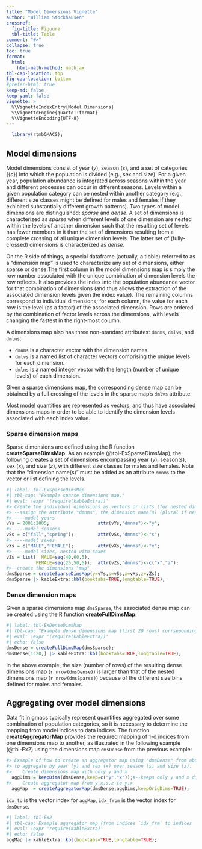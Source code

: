 ```yaml
---
title: "Model Dimensions Vignette"
author: "William Stockhausen"
crossref: 
  fig-title: Figuure
  tbl-title: Table
comment: "#>"
collapse: true
toc: true
format: 
  html: 
    html-math-method: mathjax
tbl-cap-location: top
fig-cap-location: bottom
#prefer-html: true
keep-md: false
keep-yaml: false
vignette: >
  %\VignetteIndexEntry{Model Dimensions}
  %\VignetteEngine{quarto::format}
  %\VignetteEncoding{UTF-8}
---
```


<!--NOTE: for scalar variables,    use: *var*   (italics)  
          for vectors/matrices,etc use: ***V*** (bold-italics) 
          for functions            use: **fcn** (bold) 
          for verbatim code        use: `code` 
-->

```r
  library(rtmbGMACS);
```

## Model dimensions 

Model dimensions consist of year (*y*), season (*s*), and a set of categories ({*c*}) into which the population is divided (e.g., sex and size). For a given year, population abundance is integrated across seasons within the year and different processes can occur in different seasons. Levels within a given population category can be nested within another category (e.g., different size classes might be defined for males and females if they exhibited substantially different growth patterns). Two types of model dimensions are distinguished: *sparse* and *dense*. A set of dimensions is characterized as *sparse* when different levels of one dimension are nested within the levels of another dimension such that the resulting set of levels has fewer members in it than the set of dimensions resulting from a complete crossing of all unique dimension levels. The latter set of (fully-crossed) dimensions is characterized as *dense*. 

On the R side of things, a special dataframe (actually, a tibble) referred to as a "dimension map" is used to characterize any set of dimensions, either sparse or dense.The first column in the model dimensions map is simply the row number associated with the unique combination of dimension levels the row reflects. It also provides the index into the population abundance 
vector for that combination of dimensions (and thus allows the extraction of the associated dimension levels given 
the index value). The remaining columns correspond to individual dimensions; for each column, the value for each row is the level (as a factor) of the associated dimension. Rows are ordered by the combination of factor levels across the dimensions, with 
levels changing the fastest in the right-most column.

A dimensions map also has three non-standard attributes: `dmnms`, `dmlvs`, and `dmlns`: 

  - `dmnms` is a character vector with the dimension names.
  - `dmlvs` is a named list of character vectors comprising the unique levels for each dimension.
  - `dmlns` is a named integer vector with the length (number of unique levels) of each dimension.

Given a sparse dimensions map, the corresponding dense map can be obtained by a full crossing of the levels in the sparse map's `dmlvs` attribute.

Most model quantities are represented as vectors, and thus have associated dimensions maps in order to be able to identify the dimension levels associated with each index value.

### Sparse dimension maps

Sparse dimensions are defined using the R function **createSparseDimsMap**. As an example (@tbl-ExSparseDimsMap), the following creates a set of dimensions encompassing year (*y*), season(*s*), sex (*x*), and size (*z*), with different size classes for males and females. Note that the "dimension name(s)" must be added as an attribute `dmnms` to the vector or list defining the levels.

```r
#| label: tbl-ExSparseDimsMap
#| tbl-cap: "Example sparse dimensions map."
#| eval: !expr '(require(kableExtra))'
#> Create the individual dimensions as vectors or lists (for nested dimensions)
#> --assign the attribute "dmnms", the dimension name(s) (plural if nested)
#> ----model years
vYs = 2001:2005;                  attr(vYs,"dmnms")<-"y";
#> ----model seasons
vSs = c("fall","spring");         attr(vSs,"dmnms")<-"s";
#> ----model sexes
vXs = c("MALE","FEMALE");         attr(vXs,"dmnms")<-"x";
#> ----model sizes, nested with sexes
vZs = list(  MALE=seq(40,60,5),
           FEMALE=seq(25,50,5));  attr(vZs,"dmnms")<-c("x","z");
#>--create the dimensions "map"
dmsSparse = createSparseDimsMap(y=vYs,s=vSs,x=vXs,z=vZs);
dmsSparse |> kableExtra::kbl(booktabs=TRUE,longtable=TRUE);
```

### Dense dimension maps

Given a sparse dimensions map `dmsSparse`, the associated dense map can be created using the R function **createFullDimsMap**: 

```r
#| label: tbl-ExDenseDimsMap
#| tbl-cap: "Example dense dimensions map (first 20 rows) corrseponding to the previous sparse dimensions map."
#| eval: !expr '(require(kableExtra))'
#| echo: false
dmsDense = createFullDimsMap(dmsSparse);
dmsDense[1:20,] |> kableExtra::kbl(booktabs=TRUE,longtable=TRUE);
```

In the above example, the size (number of rows) of the resulting dense dimensions map (`r nrow(dmsDense)`) is larger than that of the nested dimensions map (`r nrow(dmsSparse)`) because of the different size bins defined for males and females.

## Aggregating over model dimensions

Data fit in gmacs typically represent quantities aggregated over some combination of population categories, so it is necessary to determine the mapping from model indices to data indices. The function **createAggregatorMap** provides the required mapping of 1-d indices from one dimensions map to another, as illustrated in the following example (@tbl-Ex2) using the dimensions map `dmsDense` from the previous example:

```r
#> Example of how to create an aggregator map using "dmsDense" from above
#> to aggregate by year (y) and sex (x) over season (s) and size (z). 
#>    Create dimensions map with only y and x
  aggDims = keepDims(dmsDense,keep=c("y","x"));#--keeps only y and x dimensions, recreates 1-d vector index
#>    Create aggregator map from y,x,s,z to y,x
  aggMap  = createAggregatorMap(dmsDense,aggDims,keepOrigDims=TRUE);
```

`idx_to` is the vector index for `aggMap`, `idx_from` is the vector index for `dmsDense`.

```r
#| label: tbl-Ex2
#| tbl-cap: Example aggregator map (from indices `idx_frm` to indices `idx_to`).
#| eval: !expr 'require(kableExtra)'
#| echo: false
aggMap |> kableExtra::kbl(booktabs=TRUE,longtable=TRUE);
```
